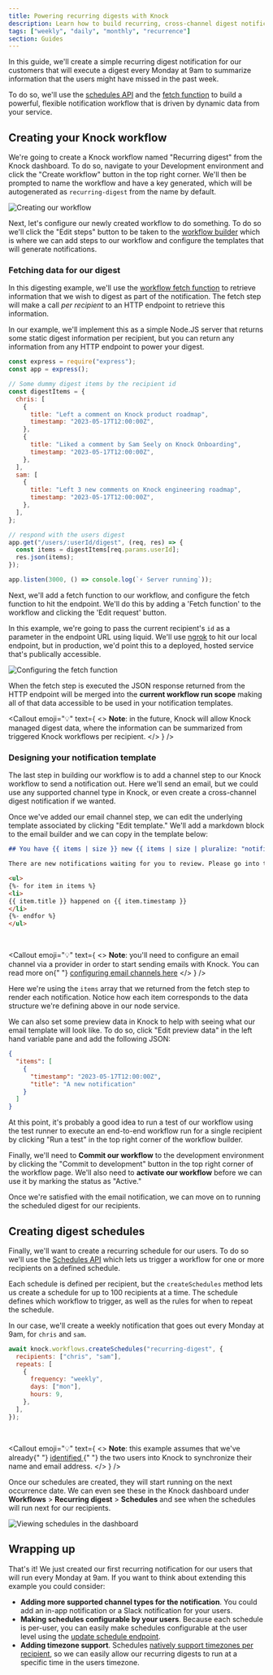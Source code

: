 ```yaml
---
title: Powering recurring digests with Knock
description: Learn how to build recurring, cross-channel digest notifications with Knock.
tags: ["weekly", "daily", "monthly", "recurrence"]
section: Guides
---
```


In this guide, we'll create a simple recurring digest notification for our customers that will execute a digest every Monday at 9am to summarize information that the users might have missed in the past week.

To do so, we'll use the [schedules API](/send-and-manage-data/schedules) and the [fetch function](/designing-workflows/fetch-function) to build a powerful, flexible notification workflow that is driven by dynamic data from your service.

## Creating your Knock workflow

We're going to create a Knock workflow named "Recurring digest" from the Knock dashboard. To do so, navigate to your Development environment and click the "Create workflow" button in the top right corner. We'll then be prompted to name the workflow and have a key generated, which will be autogenerated as `recurring-digest` from the name by default.

![Creating our workflow](/images/guides/recurring-digests/creating-a-workflow.png)

Next, let's configure our newly created workflow to do something. To do so we'll click the "Edit steps" button to be taken to the [workflow builder](/designing-workflows) which is where we can add steps to our workflow and configure the templates that will generate notifications.

### Fetching data for our digest

In this digesting example, we'll use the [workflow fetch function](/designing-workflows/fetch-function) to retrieve information that we wish to digest as part of the notification. The fetch step will make a call _per recipient_ to an HTTP endpoint to retrieve this information.

In our example, we'll implement this as a simple Node.JS server that returns some static digest information per recipient, but you can return any information from any HTTP endpoint to power your digest.

```javascript title="The Node.JS server we query for digest items"
const express = require("express");
const app = express();

// Some dummy digest items by the recipient id
const digestItems = {
  chris: [
    {
      title: "Left a comment on Knock product roadmap",
      timestamp: "2023-05-17T12:00:00Z",
    },
    {
      title: "Liked a comment by Sam Seely on Knock Onboarding",
      timestamp: "2023-05-17T12:00:00Z",
    },
  ],
  sam: [
    {
      title: "Left 3 new comments on Knock engineering roadmap",
      timestamp: "2023-05-17T12:00:00Z",
    },
  ],
};

// respond with the users digest
app.get("/users/:userId/digest", (req, res) => {
  const items = digestItems[req.params.userId];
  res.json(items);
});

app.listen(3000, () => console.log(`⚡️ Server running`));
```

Next, we'll add a fetch function to our workflow, and configure the fetch function to hit the endpoint. We'll do this by adding a 'Fetch function' to the workflow and clicking the 'Edit request' button.

In this example, we're going to pass the current recipient's `id` as a parameter in the endpoint URL using liquid. We'll use [ngrok](https://ngrok.com/) to hit our local endpoint, but in production, we'd point this to a deployed, hosted service that's publically accessible.

![Configuring the fetch function](/images/guides/recurring-digests/configuring-the-fetch-step.png)

When the fetch step is executed the JSON response returned from the HTTP endpoint will be merged into the **current workflow run scope** making all of that data accessible to be used in your notification templates.

<Callout
  emoji="💡"
  text={
    <>
      <strong>Note</strong>: in the future, Knock will allow Knock managed
      digest data, where the information can be summarized from triggered Knock
      workflows per recipient.
    </>
  }
/>

### Designing your notification template

The last step in building our workflow is to add a channel step to our Knock workflow to send a notification out. Here we'll send an email, but we could use any supported channel type in Knock, or even create a cross-channel digest notification if we wanted.

Once we've added our email channel step, we can edit the underlying template associated by clicking "Edit template." We'll add a markdown block to the email builder and we can copy in the template below:

```markdown title="Digest email template"
## You have {{ items | size }} new {{ items | size | pluralize: "notification", "notifications" }}

There are new notifications waiting for you to review. Please go into the app to review them.

<ul>
{%- for item in items %}
<li>
{{ item.title }} happened on {{ item.timestamp }}
</li>
{%- endfor %}
</ul>
```

<br />

<Callout
  emoji="💡"
  text={
    <>
      <strong>Note</strong>: you'll need to configure an email channel via a
      provider in order to start sending emails with Knock. You can read more on{" "}
      <a href="/integrations/email/overview">configuring email channels here</a>
    </>
  }
/>

Here we're using the `items` array that we returned from the fetch step to render each notification. Notice how each item corresponds to the data structure we're defining above in our node service.

We can also set some preview data in Knock to help with seeing what our email template will look like. To do so, click "Edit preview data" in the left hand variable pane and add the following JSON:

```json title="Sample preview data"
{
  "items": [
    {
      "timestamp": "2023-05-17T12:00:00Z",
      "title": "A new notification"
    }
  ]
}
```

At this point, it's probably a good idea to run a test of our workflow using the test runner to execute an end-to-end workflow run for a single recipient by clicking "Run a test" in the top right corner of the workflow builder.

Finally, we'll need to **Commit our workflow** to the development environment by clicking the "Commit to development" button in the top right corner of the workflow page. We'll also need to **activate our workflow** before we can use it by marking the status as "Active."

Once we're satisfied with the email notification, we can move on to running the scheduled digest for our recipients.

## Creating digest schedules

Finally, we'll want to create a recurring schedule for our users. To do so we'll use the [Schedules API](/send-and-manage-data/schedules) which lets us trigger a workflow for one or more recipients on a defined schedule.

Each schedule is defined per recipient, but the `createSchedules` method lets us create a schedule for up to 100 recipients at a time. The schedule defines which workflow to trigger, as well as the rules for when to repeat the schedule.

In our case, we'll create a weekly notification that goes out every Monday at 9am, for `chris` and `sam`.

```javascript title="Creating schedules for our recipients"
await knock.workflows.createSchedules("recurring-digest", {
  recipients: ["chris", "sam"],
  repeats: [
    {
      frequency: "weekly",
      days: ["mon"],
      hours: 9,
    },
  ],
});
```

<br />

<Callout
  emoji="💡"
  text={
    <>
      <strong>Note</strong>: this example assumes that we've already{" "}
      <a href="/send-and-manage-data/users#sending-user-data-to-knock">
        identified
      </a>{" "}
      the two users into Knock to synchronize their name and email address.
    </>
  }
/>

Once our schedules are created, they will start running on the next occurrence date. We can even see these in the Knock dashboard under **Workflows** > **Recurring digest** > **Schedules** and see when the schedules will run next for our recipients.

![Viewing schedules in the dashboard](/images/guides/recurring-digests/viewing-schedules.png)

## Wrapping up

That's it! We just created our first recurring notification for our users that will run every Monday at 9am. If you want to think about extending this example you could consider:

- **Adding more supported channel types for the notification**. You could add an in-app notification or a Slack notification for your users.
- **Making schedules configurable by your users**. Because each schedule is per-user, you can easily make schedules configurable at the user level using the [update schedule endpoint](/reference#update-schedules).
- **Adding timezone support**. Schedules [natively support timezones per recipient](/send-and-manage-data/schedules#executing-schedules-in-a-recipients-timezone), so we can easily allow our recurring digests to run at a specific time in the users timezone.
